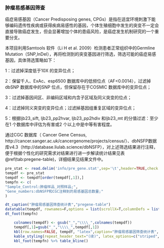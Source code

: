 
### 肿瘤易感基因筛查

癌症易感基因（Cancer Predisposing genes, CPGs）是指在适宜环境刺激下能够编码遗传性疾病或获得疾病易感性的基因，个体生殖细胞中发生的突变不一定会直接导致癌症发生，但会显著增加个体的患癌风险，是癌症发生机制研究的一个重要分支。

本项目利用Samtools 软件（Li H et al. 2009）检测患者正常组织中的Germline Mutation（SNP,InDel），再将检测到的突变基因进行筛选，筛选可能的癌症易感基因，具体筛选策略如下：

1：过滤掉深度低于10X 的变异位点；

2：保留千人、ExAc、esp6500 数据库中的低频位点（AF<0.0014），过滤掉dbSNP 数据库中的SNP 位点，但保留存在于COSMIC 数据库中的变异位点；

3：过滤掉基因间区、非编码区域和内含子区域及同义突变的位点；

4：过滤掉同义突变的变异位点；过滤掉基因组重复区域的变异位点；

5：根据ljb23_sift, ljb23_pp2hvar, ljb23_pp2hdiv 和ljb23_mt 的分值过滤：至少在1 个数据库中评估为有害或2 个以上中是中等有害程度。

通过CGC 数据库（ Cancer Gene Census, http://cancer.sanger.ac.uk/cancergenome/projects/census/）、dbNSFP数据库v4.3（http://database.liulab.science/dbNSFP），对上述筛选结果进行注释，便于根据个性化的研究需求对结果进行进一步解读统计结果见表\@ref(tab:pregene-table)，详细结果见结果文件中。


```r
pre_stat <- read.delim('info/pre_gene.stat',sep='\t',header=TRUE,check.names = FALSE)
tempdf <- pre_stat
tempdf <- tempdf[order(tempdf[,1]),]
tempfn <- c(
"Sample_Control:肿瘤样品_对照样品;",
"Gene_numbers:dbNSFP和CGC注释到的易感基因总数量;"
)
```

```r
dt_caption("肿瘤易感基因筛查统计表","pregene-table")
datatable(tempdf, rownames=F,options = list(scrollX=T,columnDefs = list(list(className = 'dt-center',targets='_all'))))
dt_foot(tempfn)
```

```r
    colnames(tempdf) <- gsub("_","\\\\_",colnames(tempdf))
    tempdf[,1]=gsub("_","\\\\_",tempdf[,1])
    kbl(row.names=FALSE, tempdf, "latex",caption="肿瘤易感基因筛查统计表", booktabs = TRUE, longtable = TRUE, linesep=' ',col.names=linebreak(gsub(" ","\n",colnames(tempdf)),align="c"),escape=FALSE) %>%
    kable_styling(repeat_header_text="(续)", latex_options=c("striped","scale_down","repeat_header"))%>%
    kbl_foot(tempfn) %>% table_bline()
```
